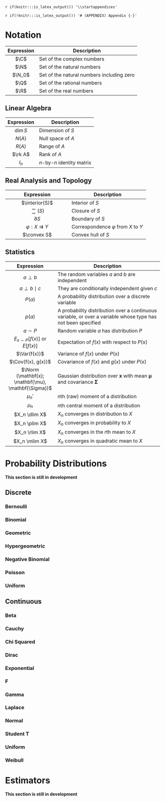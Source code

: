 `r if(knitr:::is_latex_output()) '\\startappendices'`

`r if(!knitr:::is_latex_output()) '# (APPENDIX) Appendix {-}'`

# Notation {-}

| Expression | Description                               |
|:----------:|-------------------------------------------|
|    $\C$    | Set of the complex numbers                |
|    $\N$    | Set of the natural numbers                |
|   $\N_0$   | Set of the natural numbers including zero |
|    $\Q$    | Set of the rational numbers               |
|    $\R$    | Set of the real numbers                   |

## Linear Algebra {-}

| Expression | Description                |
|:----------:|----------------------------|
|  $\dim S$  | Dimension of $S$           |
|   $N(A)$   | Null space of $A$          |
|   $R(A)$   | Range of $A$               |
|  $\rk A$   | Rank of $A$                |
|   $I_n$    | $n$-by-$n$ identity matrix |

## Real Analysis and Topology {-}

|            Expression             | Description                              |
|:---------------------------------:|------------------------------------------|
|          $\interior(S)$           | Interior of $S$                          |
|           $\closure(S)$           | Closure of $S$                           |
|           $\partial S$            | Boundary of $S$                          |
| $\varphi : X \rightrightarrows Y$ | Correspondence $\varphi$ from $X$ to $Y$ |
|            $\convex S$            | Convex hull of $S$                       |

## Statistics {-}

|                     Expression                      | Description                                                                                                 |
|:---------------------------------------------------:|-------------------------------------------------------------------------------------------------------------|
|                     $a \perp b$                     | The random variables $a$ and $b$ are independent                                                            |
|                 $a \perp b \mid c$                  | They are conditionally independent given $c$                                                                |
|                       $P(a)$                        | A probability distribution over a discrete variable                                                         |
|                       $p(a)$                        | A probability distribution over a continuous variable, or over a variable whose type has not been specified |
|                     $a \sim P$                      | Random variable $a$ has distribution $P$                                                                    |
|     $E_{\mathrm{x}\sim P} [f(x)]$ or $E[f(x)]$      | Expectation of $f(x)$ with respect to $P(\mathrm{x})$                                                       |
|                    $\Var(f(x))$                     | Variance of $f(x)$ under $P(\mathrm{x})$                                                                    |
|                 $\Cov(f(x), g(x))$                  | Covariance of $f(x)$ and $g(x)$ under $P(\mathrm{x})$                                                       |
| $\Norm (\mathbf{x}; \mathbf{\mu}, \mathbf{\Sigma})$ | Gaussian distribution over $\mathbf{x}$ with mean $\mathbf{\mu}$ and covariance $\mathbf{\Sigma}$           |
|                      $\mu_n'$                       | $n$th (raw) moment of a distribution                                                                        |
|                       $\mu_n$                       | $n$th central moment of a distribution                                                                      |
|                    $X_n \dlim X$                    | $X_n$ converges in distribution to $X$                                                                      |
|                    $X_n \plim X$                    | $X_n$ converges in probability to $X$                                                                       |
|                    $X_n \rlim X$                    | $X_n$ converges in the $r$th mean to $X$                                                                    |
|                    $X_n \mlim X$                    | $X_n$ converges in quadratic mean to $X$                                                                    |

# Probability Distributions {-}

::: {.rmdcaution}
**This section is still in development**
:::

## Discrete {-}
### Bernoulli {-}
### Binomial {-}
### Geometric {-}
### Hypergeometric {-}
### Negative Binomial {-}
### Poisson {-}
### Uniform {-}

## Continuous {-}
### Beta {-}
### Cauchy {-}
### Chi Squared {-}
### Dirac {-}
### Exponential {-}
### F {-}
### Gamma {-}
### Laplace {-}
### Normal {-}
### Student T {-}
### Uniform {-}
### Weibull {-}



<!-- Discrete distributions -->
<!--
<div id="bernoulli"></div>
<div id="binomial"></div>
<div id="geometric"></div>
<div id="hypergeometric"></div>
<div id="negbin"></div>
<div id="poisson"></div>
<div id="uniformDiscrete"></div>
-->

<!-- Continuous distributions -->
<!--
<div id="beta"></div>
<div id="cauchy"></div>
<div id="chisq"></div>
<div id="exponential"></div>
<div id="centralF"></div>
<div id="gamma"></div>
<div id="normal"></div>
<div id="studentt"></div>
<div id="uniform"></div>
<div id="weibull"></div>
-->

<!-- Discrete distributions -->
<!--
<script src="/figures/bernoullijs"></script>
<script src="/figures/binomialjs"></script>
<script src="/figures/geometricjs"></script>
<script src="/figures/hypergeometricjs"></script>
<script src="/figures/negbinjs"></script>
<script src="/figures/poissonjs"></script>
<script src="/figures/uniformDiscretejs"></script>
-->

<!-- Continuous distributions -->
<!--
<script src="/figures/betajs"></script>
<script src="/figures/cauchyjs"></script>
<script src="/figures/centralFjs"></script>
<script src="/figures/chisqjs"></script>
<script src="/figures/exponentialjs"></script>
<script src="/figures/gammajs"></script>
<script src="/figures/normaljs"></script>
<script src="/figures/studenttjs"></script>
<script src="/figures/uniformjs"></script>
<script src="/figures/weibulljs"></script>
-->

# Estimators {-}

::: {.rmdcaution}
**This section is still in development**
:::
